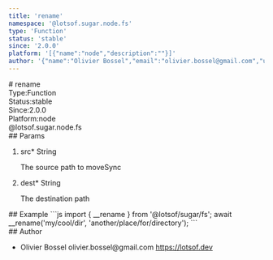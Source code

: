 ```yaml
---
title: 'rename'
namespace: '@lotsof.sugar.node.fs'
type: 'Function'
status: 'stable'
since: '2.0.0'
platform: '[{"name":"node","description":""}]'
author: '{"name":"Olivier Bossel","email":"olivier.bossel@gmail.com","url":"https://lotsof.dev"}'
---
```

<div class="docmap-mdx">
# rename
<div class="_metas">
<div class="_type"><span class="_type-label">Type:</span><span class="_type-value">Function</span></div>
<div class="_status"><span class="_status-label">Status:</span><span class="_status-value -stable">stable</span></div>
<div class="_since"><span class="_since-label">Since:</span><span class="_since-value">2.0.0</span></div>
<div class="_platform"><span class="_platform-label">Platform:</span><span class="_platform-value -node">node</span></div>
</div>
<div class="_namespace">@lotsof.sugar.node.fs</div>
<div class="_params">
## Params
<ol class="_list">
<li class="_item">
<span class="_name">src<span class="_required">*</span></span><span class="_default"></span> <span class="_type">String</span>
<p class="_description">The source path to moveSync</p>
</li>
<li class="_item">
<span class="_name">dest<span class="_required">*</span></span><span class="_default"></span> <span class="_type">String</span>
<p class="_description">The destination path</p>
</li>
</ol>
</div>
<div class="_examples">
## Example
```js
import { __rename } from '@lotsof/sugar/fs';
await __rename('my/cool/dir', 'another/place/for/directory');
```
</div>
<div class="_author">
## Author
<ul class="_list">
<li class="_item">
<span class="_name">Olivier Bossel</span>
<span class="_email">olivier.bossel@gmail.com</span>
<a href="https://lotsof.dev" target="_blank" class="_url">https://lotsof.dev</a>
</li>
</ul>
</div>
</div>